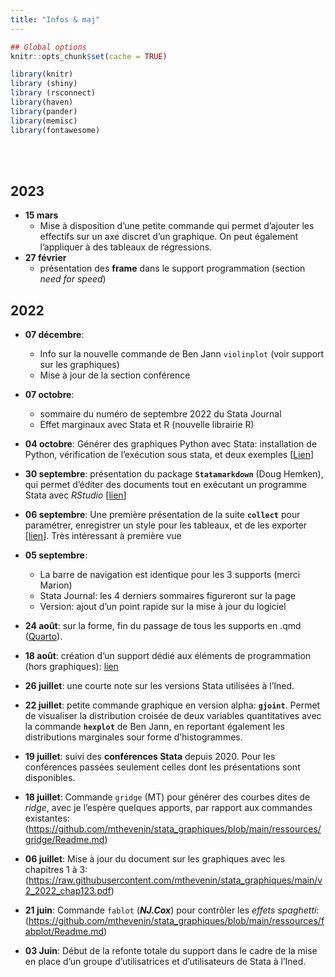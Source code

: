 ```yaml
---
title: "Infos & maj"
---
```


```r
## Global options
knitr::opts_chunk$set(cache = TRUE)

library(knitr)
library (shiny)
library (rsconnect)
library(haven)
library(pander)
library(memisc)
library(fontawesome)
```

<br><br>

::: {.callout-note icon="false"}


# **2023**

- **15 mars** 
  * Mise à disposition d'une petite commande qui permet d'ajouter les effectifs sur un axe discret d'un graphique. On peut également l'appliquer à des tableaux de régressions.

- **27 février**
  * présentation des **frame** dans le support programmation (section *need for speed*)
  

:::


::: {.callout-note icon="false"}

## **2022**

- **07 décembre**:
  * Info sur la nouvelle commande de Ben Jann `violinplot` (voir support sur les graphiques)
  * Mise à jour de la section conférence 

- **07 octobre**: 
   - sommaire du numéro de septembre 2022 du Stata Journal
   - Effet marginaux avec Stata et R (nouvelle librairie R)

- **04 octobre**: Générer des graphiques Python avec Stata: installation de Python, vérification de l'exécution sous stata, et deux exemples [[Lien](https://mthevenin.github.io/stata_graphiques/programmation/python/python.html)] 

-   **30 septembre**: présentation du package **`Statamarkdown`** (Doug Hemken), qui permet d'éditer des documents tout en exécutant un programme Stata avec *RStudio* [[lien](https://mthevenin.github.io/stata_programmation/R/statamarkdown/statamarkdown_html.html)]

-   **06 septembre**: Une première présentation de la suite **`collect`** pour paramétrer, enregistrer un style pour les tableaux, et de les exporter [[lien](https://mthevenin.github.io/stata_programmation/tableaux/intro.html)]. Très intéressant à première vue 

-   **05 septembre**:
    - La barre de navigation est identique pour les 3 supports (merci Marion)
    - Stata Journal: les 4 derniers sommaires figureront sur la page 
    - Version: ajout d'un point rapide sur la mise à jour du logiciel

-   **24 août**: sur la forme, fin du passage de tous les supports en .qmd ([Quarto](https://quarto.org/)).

-   **18 août**: création d'un support dédié aux éléments de programmation (hors graphiques): [lien](https://mthevenin.github.io/stata_programmation/)

-   **26 juillet**: une courte note sur les versions Stata utilisées à l'Ined.

-   **22 juillet**: petite commande graphique en version alpha: **`gjoint`**. Permet de visualiser la distribution croisée de deux variables quantitatives avec la commande **`hexplot`** de Ben Jann, en reportant également les distributions marginales sour forme d'histogrammes.

-   **19 juillet**: suivi des **conférences Stata** depuis 2020. Pour les conférences passées seulement celles dont les présentations sont disponibles.

-   **18 juillet**: Commande `gridge` (MT) pour générer des courbes dites de *ridge*, avec je l'espère quelques apports, par rapport aux commandes existantes: (<https://github.com/mthevenin/stata_graphiques/blob/main/ressources/gridge/Readme.md>)

-   **06 juillet**: Mise à jour du document sur les graphiques avec les chapitres 1 à 3: (<https://raw.githubusercontent.com/mthevenin/stata_graphiques/main/v2_2022_chap123.pdf>)

-   **21 juin**: Commande `fablot` (***NJ.Cox***) pour contrôler les *effets spaghetti*: (<https://github.com/mthevenin/stata_graphiques/blob/main/ressources/fabplot/Readme.md>)

-   **03 Juin**: Début de la refonte totale du support dans le cadre de la mise en place d'un groupe d'utilisatrices et d'utilisateurs de Stata à l'Ined.
:::



